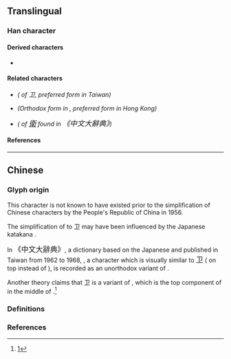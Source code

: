 {{also|衛|衞|𠀄|ヱ|고}}
{{character info/new}}
==Translingual==
{{stroke order|strokes=3}}

===Han character===
{{Han char|rn=26|rad=卩|as=01|sn=3|four=17102|canj=SLM|ids=⿻𠃌丄}}

====Derived characters====
* {{l|mul|[[𫁱]]}}

====Related characters====
* {{l|mul|[[衛]]}} ''({{w|Traditional Chinese|Traditional form}} of 卫,  preferred form in Taiwan)''
* {{l|mul|[[衞]]}} ''(Orthodox form in {{w|Kangxi dictionary}}, preferred form in Hong Kong)''
* {{l|mul|[[𠀄]]}} ''({{w|Variant Chinese character#Orthodox and vulgar variants|Unorthodox variant}} of <big>[[衛#Translingual|衛]]</big> found in {{w|Zhongwen Da Cidian}} <big>《中文大辭典》</big>)'' <!-- http://pic.guoxuedashi.com/zwdcd/302.gif -->

====References====
{{Han ref|kx=0076.141|hdz=10050.040|uh=536B}}

----

==Chinese==

===Glyph origin===
This character is not known to have existed prior to the simplification of Chinese characters by the People's Republic of China in 1956.

The simplification of {{zh-l|衛*}} to 卫 may have been influenced by the Japanese katakana {{m|ja|ヱ|tr=we}}.

In {{w|Zhongwen Da Cidian}} <big>《中文大辭典》</big>, a dictionary based on the Japanese {{w|Dai Kan-Wa Jiten}} and published in Taiwan from 1962 to 1968, <big>{{l|mul|𠀄}}</big>, a character which is visually similar to <big>卫</big> ({{l|zh|乛}} on top instead of {{l|zh|𠃌}}), is recorded as an unorthodox variant of {{zh-l|衛*}}. <!-- http://www.guoxuedashi.com/kangxi/pic.php?f=zwdcd&p=302 -->

Another theory claims that 卫 is a variant of {{zh-l|𫝀}}, which is the top component of {{zh-l|韋*}} in the middle of {{zh-l|衛*}}.<ref>[https://www.zhihu.com/question/23017758]</ref>

===Definitions===
{{zh-see|衛}}

===References===
<references />